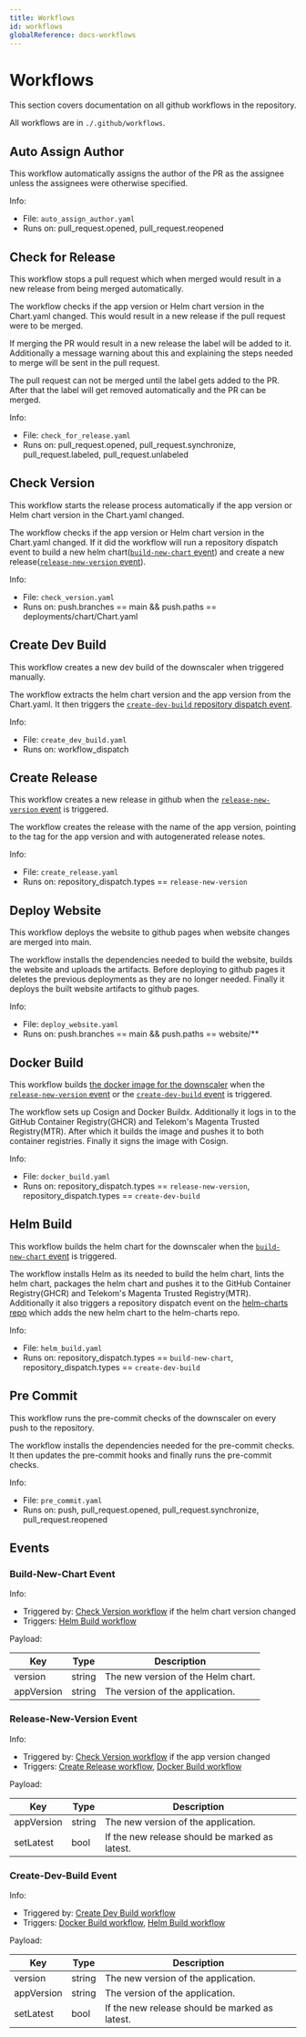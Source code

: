 ```yaml
---
title: Workflows
id: workflows
globalReference: docs-workflows
---
```



# Workflows

This section covers documentation on all github workflows in the repository.

All workflows are in `./.github/workflows`.

## Auto Assign Author

This workflow automatically assigns the author of the PR as the assignee unless the assignees were otherwise specified.

Info:

- File: `auto_assign_author.yaml`
- Runs on: pull_request.opened, pull_request.reopened

## Check for Release

This workflow stops a pull request which when merged would result in a new release from being merged automatically.

The workflow checks if the app version or Helm chart version in the Chart.yaml changed.
This would result in a new release if the pull request were to be merged.

If merging the PR would result in a new release the <GithubLabel label="needs approval"/> label will be added to it.
Additionally a message warning about this and explaining the steps needed to merge will be sent in the pull request.

The pull request can not be merged until the <GithubLabel label="new release"/> label gets added to the PR.
After that the <GithubLabel label="needs approval"/> label will get removed automatically and the PR can be merged.

Info:

- File: `check_for_release.yaml`
- Runs on: pull_request.opened, pull_request.synchronize, pull_request.labeled, pull_request.unlabeled

## Check Version

This workflow starts the release process automatically if the app version or Helm chart version in the Chart.yaml changed.

The workflow checks if the app version or Helm chart version in the Chart.yaml changed.
If it did the workflow will run a repository dispatch event to
build a new helm chart([`build-new-chart` event](#build-new-chart-event)) and
create a new release([`release-new-version` event](#release-new-version-event)).

Info:

- File: `check_version.yaml`
- Runs on: push.branches == main && push.paths == deployments/chart/Chart.yaml

## Create Dev Build

This workflow creates a new dev build of the downscaler when triggered manually.

The workflow extracts the helm chart version and the app version from the Chart.yaml.
It then triggers the [`create-dev-build` repository dispatch event](#create-dev-build-event).

Info:

- File: `create_dev_build.yaml`
- Runs on: workflow_dispatch

## Create Release

This workflow creates a new release in github when the [`release-new-version` event](#release-new-version-event) is triggered.

The workflow creates the release with the name of the app version,
pointing to the tag for the app version and with autogenerated release notes.

Info:

- File: `create_release.yaml`
- Runs on: repository_dispatch.types == `release-new-version`

## Deploy Website

This workflow deploys the website to github pages when website changes are merged into main.

The workflow installs the dependencies needed to build the website,
builds the website and uploads the artifacts.
Before deploying to github pages it deletes the previous deployments as they are no longer needed.
Finally it deploys the built website artifacts to github pages.

Info:

- File: `deploy_website.yaml`
- Runs on: push.branches == main && push.paths == website/\*\*

## Docker Build

This workflow builds [the docker image for the downscaler](ref:docs-docker-image) when the [`release-new-version` event](#release-new-version-event) or the [`create-dev-build` event](#create-dev-build-event) is triggered.

The workflow sets up Cosign and Docker Buildx.
Additionally it logs in to the GitHub Container Registry(GHCR) and Telekom's Magenta Trusted Registry(MTR).
After which it builds the image and pushes it to both container registries.
Finally it signs the image with Cosign.

Info:

- File: `docker_build.yaml`
- Runs on: repository_dispatch.types == `release-new-version`, repository_dispatch.types == `create-dev-build`

## Helm Build

This workflow builds the helm chart for the downscaler when the [`build-new-chart` event](#build-new-chart-event) is triggered.

The workflow installs Helm as its needed to build the helm chart,
lints the helm chart, packages the helm chart and pushes it to
the GitHub Container Registry(GHCR) and Telekom's Magenta Trusted Registry(MTR).
Additionally it also triggers a repository dispatch event on
the [helm-charts repo](https://github.com/caas-team/helm-charts) which adds the new helm chart to the helm-charts repo.

Info:

- File: `helm_build.yaml`
- Runs on: repository_dispatch.types == `build-new-chart`, repository_dispatch.types == `create-dev-build`

## Pre Commit

This workflow runs the pre-commit checks of the downscaler on every push to the repository.

The workflow installs the dependencies needed for the pre-commit checks.
It then updates the pre-commit hooks and finally runs the pre-commit checks.

Info:

- File: `pre_commit.yaml`
- Runs on: push, pull_request.opened, pull_request.synchronize, pull_request.reopened

## Events

### Build-New-Chart Event

Info:

- Triggered by: [Check Version workflow](#check-version) if the helm chart version changed
- Triggers: [Helm Build workflow](#helm-build)

Payload:

| Key        | Type   | Description                        |
| ---------- | ------ | ---------------------------------- |
| version    | string | The new version of the Helm chart. |
| appVersion | string | The version of the application.    |

### Release-New-Version Event

Info:

- Triggered by: [Check Version workflow](#check-version) if the app version changed
- Triggers: [Create Release workflow](#create-release), [Docker Build workflow](#docker-build)

Payload:

| Key        | Type   | Description                                    |
| ---------- | ------ | ---------------------------------------------- |
| appVersion | string | The new version of the application.            |
| setLatest  | bool   | If the new release should be marked as latest. |

### Create-Dev-Build Event

Info:

- Triggered by: [Create Dev Build workflow](#create-dev-build)
- Triggers: [Docker Build workflow](#docker-build), [Helm Build workflow](#helm-build)

Payload:

| Key        | Type   | Description                                    |
| ---------- | ------ | ---------------------------------------------- |
| version    | string | The new version of the application.            |
| appVersion | string | The version of the application.                |
| setLatest  | bool   | If the new release should be marked as latest. |
